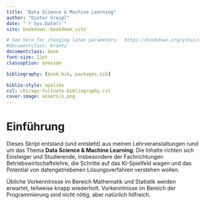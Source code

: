 ```yaml
---
title: "Data Science & Machine Learning"
author: "Dieter Greipl"
date: "`r Sys.Date()`"
site: bookdown::bookdown_site 

# See here for changing latex parameters:  https://bookdown.org/yihui/rmarkdown-cookbook/latex-variables.html 
#documentclass: krantz
documentclass: book 
font-size: 12pt
classoption: oneside

bibliography: [book.bib, packages.bib]

biblio-style: apalike
csl: chicago-fullnote-bibliography.csl 
cover-image: assets/x.png
---
```



# Einführung {-}

Dieses Skript entstand (und entsteht) aus meinen Lehrveranstaltungen rund um das Thema **Data Science & Machine Learning**. Die Inhalte richten sich Einsteiger und Studierende, insbesondere der Fachrichtungen Betriebswirtschaftslehre, die Schritte auf das KI-Spielfeld wagen und das Potential  von datengetriebenen Lösungsverfahren verstehen wollen.

Übliche Vorkenntnisse im Bereich Mathematik und Statistik werden erwartet, teilweise knapp wiederholt.  Vorkenntnisse im Bereich der Programmierung sind nicht nötig, aber natürlich hilfreich.



  

